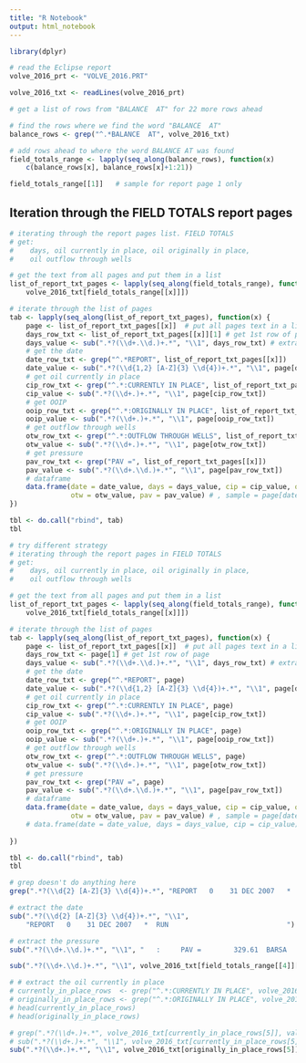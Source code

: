 ```yaml
---
title: "R Notebook"
output: html_notebook
---
```


```r
library(dplyr)

# read the Eclipse report
volve_2016_prt <- "VOLVE_2016.PRT"

volve_2016_txt <- readLines(volve_2016_prt)
```


```r
# get a list of rows from "BALANCE  AT" for 22 more rows ahead

# find the rows where we find the word "BALANCE  AT"
balance_rows <- grep("^.*BALANCE  AT", volve_2016_txt)

# add rows ahead to where the word BALANCE AT was found
field_totals_range <- lapply(seq_along(balance_rows), function(x) 
    c(balance_rows[x], balance_rows[x]+1:21))

field_totals_range[[1]]   # sample for report page 1 only
```


## Iteration through the FIELD TOTALS report pages

```r
# iterating through the report pages list. FIELD TOTALS
# get:
#    days, oil currently in place, oil originally in place, 
#    oil outflow through wells

# get the text from all pages and put them in a list
list_of_report_txt_pages <- lapply(seq_along(field_totals_range), function(x) 
    volve_2016_txt[field_totals_range[[x]]])

# iterate through the list of pages
tab <- lapply(seq_along(list_of_report_txt_pages), function(x) {
    page <- list_of_report_txt_pages[[x]]  # put all pages text in a list
    days_row_txt <- list_of_report_txt_pages[[x]][1] # get 1st row of page
    days_value <- sub(".*?(\\d+.\\d.)+.*", "\\1", days_row_txt) # extract the days
    # get the date
    date_row_txt <- grep("^.*REPORT", list_of_report_txt_pages[[x]])
    date_value <- sub(".*?(\\d{1,2} [A-Z]{3} \\d{4})+.*", "\\1", page[date_row_txt])
    # get oil currently in place
    cip_row_txt <- grep("^.*:CURRENTLY IN PLACE", list_of_report_txt_pages[[x]])
    cip_value <- sub(".*?(\\d+.)+.*", "\\1", page[cip_row_txt])
    # get OOIP
    ooip_row_txt <- grep("^.*:ORIGINALLY IN PLACE", list_of_report_txt_pages[[x]])
    ooip_value <- sub(".*?(\\d+.)+.*", "\\1", page[ooip_row_txt])
    # get outflow through wells
    otw_row_txt <- grep("^.*:OUTFLOW THROUGH WELLS", list_of_report_txt_pages[[x]])
    otw_value <- sub(".*?(\\d+.)+.*", "\\1", page[otw_row_txt])
    # get pressure
    pav_row_txt <- grep("PAV =", list_of_report_txt_pages[[x]])
    pav_value <- sub(".*?(\\d+.\\d.)+.*", "\\1", page[pav_row_txt])
    # dataframe
    data.frame(date = date_value, days = days_value, cip = cip_value, ooip =  ooip_value, 
               otw = otw_value, pav = pav_value) # , sample = page[date_row_txt]
})

tbl <- do.call("rbind", tab)
tbl
```


```r
# try different strategy
# iterating through the report pages in FIELD TOTALS
# get:
#    days, oil currently in place, oil originally in place, 
#    oil outflow through wells

# get the text from all pages and put them in a list
list_of_report_txt_pages <- lapply(seq_along(field_totals_range), function(x) 
    volve_2016_txt[field_totals_range[[x]]])

# iterate through the list of pages
tab <- lapply(seq_along(list_of_report_txt_pages), function(x) {
    page <- list_of_report_txt_pages[[x]]  # put all pages text in a list
    days_row_txt <- page[1] # get 1st row of page
    days_value <- sub(".*?(\\d+.\\d.)+.*", "\\1", days_row_txt) # extract the days
    # get the date
    date_row_txt <- grep("^.*REPORT", page)
    date_value <- sub(".*?(\\d{1,2} [A-Z]{3} \\d{4})+.*", "\\1", page[date_row_txt])
    # get oil currently in place
    cip_row_txt <- grep("^.*:CURRENTLY IN PLACE", page)
    cip_value <- sub(".*?(\\d+.)+.*", "\\1", page[cip_row_txt])
    # get OOIP
    ooip_row_txt <- grep("^.*:ORIGINALLY IN PLACE", page)
    ooip_value <- sub(".*?(\\d+.)+.*", "\\1", page[ooip_row_txt])
    # get outflow through wells
    otw_row_txt <- grep("^.*:OUTFLOW THROUGH WELLS", page)
    otw_value <- sub(".*?(\\d+.)+.*", "\\1", page[otw_row_txt])
    # get pressure
    pav_row_txt <- grep("PAV =", page)
    pav_value <- sub(".*?(\\d+.\\d.)+.*", "\\1", page[pav_row_txt])
    # dataframe
    data.frame(date = date_value, days = days_value, cip = cip_value, ooip =  ooip_value,
               otw = otw_value, pav = pav_value) # , sample = page[date_row_txt]
    # data.frame(date = date_value, days = days_value, cip = cip_value)
    
})

tbl <- do.call("rbind", tab)
tbl
```



```r
# grep doesn't do anything here
grep(".*?(\\d{2} [A-Z]{3} \\d{4})+.*", "REPORT   0    31 DEC 2007   *  RUN                   ", value = TRUE)
```


```r
# extract the date
sub(".*?(\\d{2} [A-Z]{3} \\d{4})+.*", "\\1", 
    "REPORT   0    31 DEC 2007   *  RUN                             ")
```


```r
# extract the pressure
sub(".*?(\\d+.\\d.)+.*", "\\1", "   :     PAV =        329.61  BARSA             :")
```


```r
sub(".*?(\\d+.\\d.)+.*", "\\1", volve_2016_txt[field_totals_range[[4]][1]])
```



```r
# # extract the oil currently in place
# currently_in_place_rows  <- grep("^.*:CURRENTLY IN PLACE", volve_2016_txt)
# originally_in_place_rows <- grep("^.*:ORIGINALLY IN PLACE", volve_2016_txt)
# head(currently_in_place_rows)
# head(originally_in_place_rows)
```

```r
# grep(".*?(\\d+.)+.*", volve_2016_txt[currently_in_place_rows[5]], value= TRUE)
# sub(".*?(\\d+.)+.*", "\\1", volve_2016_txt[currently_in_place_rows[5]])
sub(".*?(\\d+.)+.*", "\\1", volve_2016_txt[originally_in_place_rows[5]])
```

